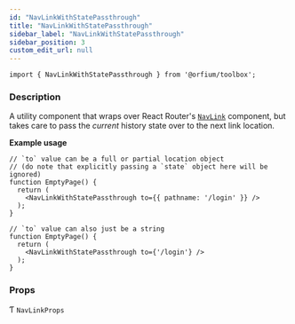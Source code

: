```yaml
---
id: "NavLinkWithStatePassthrough"
title: "NavLinkWithStatePassthrough"
sidebar_label: "NavLinkWithStatePassthrough"
sidebar_position: 3
custom_edit_url: null
---
```


`import { NavLinkWithStatePassthrough } from '@orfium/toolbox';`

### Description

A utility component that wraps over React Router's [`NavLink`](https://v5.reactrouter.com/web/api/NavLink) component,
but takes care to pass the _current_ history state over to the next link location.

**Example usage**

```tsx
// `to` value can be a full or partial location object
// (do note that explicitly passing a `state` object here will be ignored)
function EmptyPage() {
  return (
    <NavLinkWithStatePassthrough to={{ pathname: '/login' }} />
  );
}
```

```tsx
// `to` value can also just be a string
function EmptyPage() {
  return (
    <NavLinkWithStatePassthrough to={'/login'} />
  );
}
```

### Props

Ƭ `NavLinkProps`
